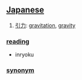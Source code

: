 == [[Japanese]] ==

# [[引力]]: [[gravitation]], [[gravity]]

=== [[reading]] ===
* inryoku

=== [[synonym]] ===